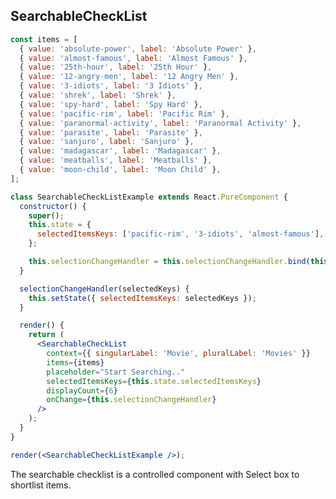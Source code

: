 
## SearchableCheckList

```jsx live=true
const items = [
  { value: 'absolute-power', label: 'Absolute Power' },
  { value: 'almost-famous', label: 'Almost Famous' },
  { value: '25th-hour', label: '25th Hour' },
  { value: '12-angry-men', label: '12 Angry Men' },
  { value: '3-idiots', label: '3 Idiots' },
  { value: 'shrek', label: 'Shrek' },
  { value: 'spy-hard', label: 'Spy Hard' },
  { value: 'pacific-rim', label: 'Pacific Rim' },
  { value: 'paranormal-activity', label: 'Paranormal Activity' },
  { value: 'parasite', label: 'Parasite' },
  { value: 'sanjuro', label: 'Sanjuro' },
  { value: 'madagascar', label: 'Madagascar' },
  { value: 'meatballs', label: 'Meatballs' },
  { value: 'moon-child', label: 'Moon Child' },
];

class SearchableCheckListExample extends React.PureComponent {
  constructor() {
    super();
    this.state = {
      selectedItemsKeys: ['pacific-rim', '3-idiots', 'almost-famous'],
    };

    this.selectionChangeHandler = this.selectionChangeHandler.bind(this);
  }

  selectionChangeHandler(selectedKeys) {
    this.setState({ selectedItemsKeys: selectedKeys });
  }

  render() {
    return (
      <SearchableCheckList
        context={{ singularLabel: 'Movie', pluralLabel: 'Movies' }}
        items={items}
        placeholder="Start Searching.."
        selectedItemsKeys={this.state.selectedItemsKeys}
        displayCount={6}
        onChange={this.selectionChangeHandler}
      />
    );
  }
}

render(<SearchableCheckListExample />);
```

<DesignNotes>
  <p>The searchable checklist is a controlled component with Select box to shortlist items.</p>
</DesignNotes>
<Props componentName="SearchableCheckList" />
